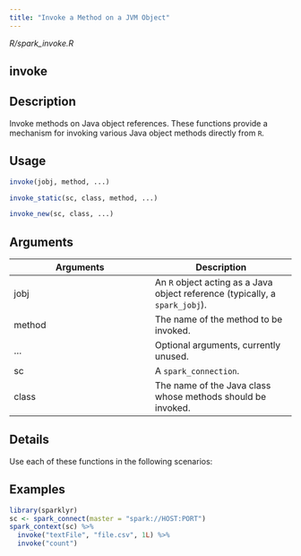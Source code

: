 ```yaml
---
title: "Invoke a Method on a JVM Object"
---
```


*R/spark_invoke.R*

## invoke

## Description
Invoke methods on Java object references. These functions provide a mechanism for invoking various Java object methods directly from `R`. 


## Usage
```r
invoke(jobj, method, ...) 

invoke_static(sc, class, method, ...) 

invoke_new(sc, class, ...) 
```

## Arguments
|Arguments|Description|
|---|---|
| jobj | An `R` object acting as a Java object reference (typically, a `spark_jobj`). |
| method | The name of the method to be invoked. |
| ... | Optional arguments, currently unused. |
| sc | A `spark_connection`. |
| class | The name of the Java class whose methods should be invoked. |

## Details

Use each of these functions in the following scenarios: 






## Examples
```r
library(sparklyr)
sc <- spark_connect(master = "spark://HOST:PORT") 
spark_context(sc) %>% 
  invoke("textFile", "file.csv", 1L) %>% 
  invoke("count") 
```


